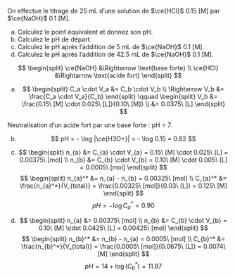 ::: {.Exercise data-latex=""}

On effectue le titrage de 25 mL d’une solution de $\ce{HCl}$ 0.15 [M] par $\ce{NaOH}$ 0.1 [M].

a. Calculez le point équivalent et donnez son pH.
\vspace{\stretch{1}}
b. Calculez le pH de départ.
\vspace{\stretch{1}}
c. Calculez le pH après l’addition de 5 mL de $\ce{NaOH}$ 0.1 [M].
\vspace{\stretch{1}}
d. Calculez le pH après l’addition de 42.5 mL de $\ce{NaOH}$ 0.1 [M].
\vspace{\stretch{1}}

:::

::: {.Answer data-latex=""}

$$
\begin{split}
\ce{NaOH} &\Rightarrow \text{base forte} \\
\ce{HCl} &\Rightarrow \text{acide fort}
\end{split}
$$

a. $$
\begin{split}
C_a \cdot V_a &= C_b \cdot V_b \\
\Rightarrow V_b &= \frac{C_a \cdot V_a}{C_b}
\end{split}
\qquad
\begin{split}
V_b &= \frac{0.15\ [M] \cdot 0.025\ [L]}{0.10\ [M]} \\
&= 0.0375\ [L]
\end{split}
$$

Neutralisation d'un acide fort par une base forte : pH = 7.

b. $$
pH = - \log |\ce{H3O+}| = - \log 0.15 = 0.82
$$

c. $$
\begin{split}
n_{a} &= C_{a} \cdot V_{a} = 0.15\ [M] \cdot 0.025\ [L] = 0.00375\ [mol] \\
n_{b} &= C_{b} \cdot V_{b} = 0.10\ [M] \cdot 0.005\ [L] = 0.0005\ [mol]
\end{split}
$$
$$
\begin{split}
n_{a}^* &= n_{a} - n_{b} = 0.00325\ [mol] \\
C_{a}^* &= \frac{n_{a}^*}{V_{total}} = \frac{0.00325\ [mol]}{0.03\ [L]} = 0.125\ [M]
\end{split}
$$
$$
pH = - \log C_{a}^* = 0.90
$$

d. $$
\begin{split}
n_{a} &= 0.00375\ [mol] \\
n_{b} &= C_{b} \cdot V_{b} = 0.10\ [M] \cdot 0.0425\ [L] = 0.00425\ [mol]
\end{split}
$$
$$
\begin{split}
n_{b}^* &= n_{b} - n_{a} = 0.0005\ [mol] \\
C_{b}^* &= \frac{n_{b}^*}{V_{total}} = \frac{0.0005\ [mol]}{0.0675\ [L]} = 0.0074\ [M]
\end{split}
$$
$$
pH = 14 + \log(C_{b}^*) = 11.87
$$

:::
